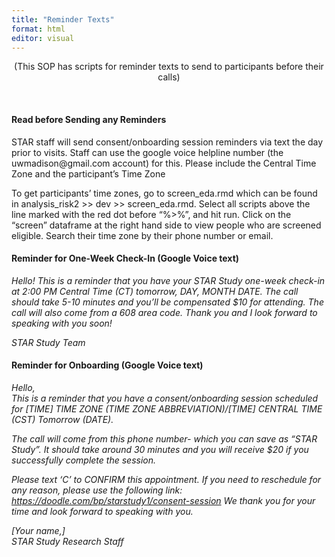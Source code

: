 ```yaml
---
title: "Reminder Texts"
format: html
editor: visual
---
```


<center>(This SOP has scripts for reminder texts to send to participants before their calls)</center>  
\   

#### Read before Sending any Reminders  

STAR staff will send consent/onboarding session reminders via text the day prior to visits. Staff can use the google voice helpline number (the uwmadison@gmail.com account) for this. Please include the Central Time Zone and the participant’s Time Zone  

To get participants’ time zones, go to screen_eda.rmd which can be found in analysis_risk2 >> dev >> screen_eda.rmd. Select all scripts above the line marked with the red dot before “%>%”, and hit run. Click on the “screen” dataframe at the right hand side to view people who are screened eligible. Search their time zone by their phone number or email.  

#### Reminder for One-Week Check-In (Google Voice text)  

*Hello!* 
*This is a reminder that you have your STAR Study one-week check-in at 2:00 PM Central Time (CT) tomorrow, DAY, MONTH DATE. The call should take 5-10 minutes and you'll be compensated $10 for attending. The call will also come from a 608 area code. Thank you and I look forward to speaking with you soon!*   

*STAR Study Team*  

#### Reminder for Onboarding (Google Voice text)  

*Hello,*   
*This is a reminder that you have a consent/onboarding session scheduled for [TIME] TIME ZONE (TIME ZONE ABBREVIATION)/[TIME] CENTRAL TIME (CST) Tomorrow  (DATE).*  

*The call will come from this phone number- which you can save as "STAR Study". It should take around 30 minutes and you will receive $20 if you successfully complete the session.*  

*Please text 'C' to CONFIRM this appointment.*
*If you need to reschedule for any reason, please use the following link: <https://doodle.com/bp/starstudy1/consent-session>*
*We thank you for your time and look forward to speaking with you.*  

*[Your name,]*  
*STAR Study Research Staff* 




